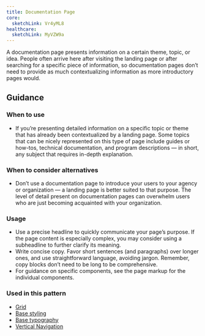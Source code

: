 ```yaml
---
title: Documentation Page
core:
  sketchLink: Vr4yML8
healthcare:
  sketchLink: MyVZW9a
---
```


A documentation page presents information on a certain theme, topic, or idea. People often arrive here after visiting the landing page or after searching for a specific piece of information, so documentation pages don’t need to provide as much contextualizing information as more introductory pages would.

<ResponsiveExample
  storyId="patterns-documentation-page--documentation-page"
  title="Responsive documentation page example"
/>

## Guidance

### When to use

- If you’re presenting detailed information on a specific topic or theme that has already been contextualized by a landing page. Some topics that can be nicely represented on this type of page include guides or how-tos, technical documentation, and program descriptions — in short, any subject that requires in-depth explanation.

### When to consider alternatives

- Don’t use a documentation page to introduce your users to your agency or organization — a landing page is better suited to that purpose. The level of detail present on documentation pages can overwhelm users who are just becoming acquainted with your organization.

### Usage

- Use a precise headline to quickly communicate your page’s purpose. If the page content is especially complex, you may consider using a subheadline to further clarify its meaning.
- Write concise copy. Favor short sentences (and paragraphs) over longer ones, and use straightforward language, avoiding jargon. Remember, copy blocks don’t need to be long to be comprehensive.
- For guidance on specific components, see the page markup for the individual components.

### Used in this pattern

- [Grid](/utilities/layout-grid/)
- [Base styling](/foundation/base/)
- [Base typography](/foundation/typography/)
- [Vertical Navigation](/components/vertical-nav/)
